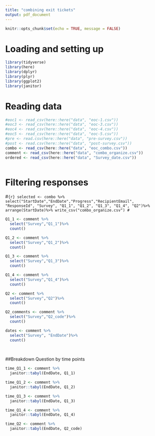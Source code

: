 ```yaml
---
title: "combining exit tickets"
output: pdf_document
---
```


```r
knitr::opts_chunk$set(echo = TRUE, message = FALSE)
```

# Loading and setting up

```r
library(tidyverse)
library(here)
library(dplyr)
library(plyr)
library(ggplot2)
library(janitor)
```

# Reading data

```r
#eoc1 <- read_csv(here::here("data", "eoc-1.csv"))
#eoc3 <- read_csv(here::here("data", "eoc-3.csv"))
#eoc4 <- read_csv(here::here("data", "eoc-4.csv"))
#eoc5 <- read_csv(here::here("data", "eoc-5.csv"))
#pre <- read.csv(here::here("data", "pre-survey.csv"))
#post <- read.csv(here::here("data", "post-survey.csv"))
combo <- read_csv(here::here("data", "eoc_combo.csv"))
comment <- read_csv(here::here("data", "combo_organize.csv"))
ordered <- read_csv(here::here("data", "Survey_date.csv"))
  
```

# Filtering responses

#```{r}
selected <- combo %>% 
  select("StartDate","EndDate","Progress","RecipientEmail", "ResponseId", "Survey", "Q1_1", "Q1_2", "Q1_3", "Q1_4", "Q2")%>%
  arrange(StartDate)%>%
write_csv("combo_organize.csv")
#```
```r
Q1_1 <- comment %>%
  select("Survey","Q1_1")%>%
  count()
```
```r
Q1_2 <- comment %>%
  select("Survey","Q1_2")%>%
  count()
```
```r
Q1_3 <- comment %>%
  select("Survey","Q1_3")%>%
  count()
```
```r
Q1_4 <- comment %>%
  select("Survey","Q1_4")%>%
  count()
```
```r
Q2 <- comment %>%
  select("Survey","Q2")%>%
  count()
```
```r
Q2_comments <- comment %>%
  select("Survey","Q2_code")%>%
  count()
```
```r
dates <- comment %>%
  select("Survey", "EndDate")%>%
  count()
  
  
```

##Breakdown Question by time points


```r
time_Q1_1 <- comment %>%
  janitor::tabyl(EndDate, Q1_1)
```

```r
time_Q1_2 <- comment %>%
  janitor::tabyl(EndDate, Q1_2)
```

```r
time_Q1_3 <- comment %>%
  janitor::tabyl(EndDate, Q1_3)
```

```r
time_Q1_4 <- comment %>%
  janitor::tabyl(EndDate, Q1_4)
```


```r
time_Q2 <- comment %>%
  janitor::tabyl(EndDate, Q2_code)
```
